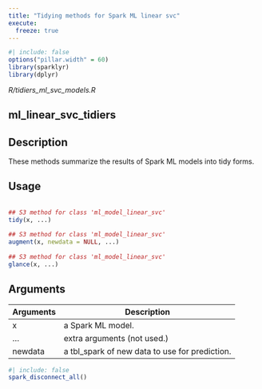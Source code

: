 ```yaml
---
title: "Tidying methods for Spark ML linear svc"
execute:
  freeze: true
---
```


```r
#| include: false
options("pillar.width" = 60)
library(sparklyr) 
library(dplyr)
```

*R/tidiers_ml_svc_models.R*

## ml_linear_svc_tidiers

## Description
 These methods summarize the results of Spark ML models into tidy forms. 


## Usage
```r
 
## S3 method for class 'ml_model_linear_svc'
tidy(x, ...) 
 
## S3 method for class 'ml_model_linear_svc'
augment(x, newdata = NULL, ...) 
 
## S3 method for class 'ml_model_linear_svc'
glance(x, ...) 
```

## Arguments
|Arguments|Description|
|---|---|
| x | a Spark ML model. |
| ... | extra arguments (not used.) |
| newdata | a tbl_spark of new data to use for prediction. |








```r
#| include: false
spark_disconnect_all()
```
